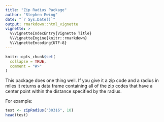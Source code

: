 ```yaml
---
title: "Zip Radius Package"
author: "Stephen Ewing"
date: "`r Sys.Date()`"
output: rmarkdown::html_vignette
vignette: >
  %\VignetteIndexEntry{Vignette Title}
  %\VignetteEngine{knitr::rmarkdown}
  %\VignetteEncoding{UTF-8}
---
```


```r
knitr::opts_chunk$set(
  collapse = TRUE,
  comment = "#>"
)
```

This package does one thing well.  If you give it a zip code and a radius in miles it returns a data frame containing all of the zip codes that have a center point within the distance specified by the radius.

For example:

```r
test <- zipRadius("30316", 10)
head(test)
```

